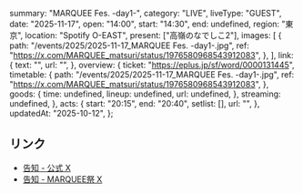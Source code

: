   summary: "MARQUEE Fes. -day1-",
  category: "LIVE",
  liveType: "GUEST",
  date: "2025-11-17",
  open: "14:00",
  start: "14:30",
  end: undefined,
  region: "東京",
  location: "Spotify O-EAST",
  present: ["高嶺のなでしこ2"],
  images: [
    {
      path: "/events/2025/2025-11-17_MARQUEE Fes. -day1-.jpg",
      ref: "https://x.com/MARQUEE_matsuri/status/1976580968543912083",
    },
  ],
  link: {
    text: "",
    url: "",
  },
  overview: {
    ticket: "https://eplus.jp/sf/word/0000131445",
    timetable: {
      path: "/events/2025/2025-11-17_MARQUEE Fes. -day1-.jpg",
      ref: "https://x.com/MARQUEE_matsuri/status/1976580968543912083",
    },
    goods: {
      time: undefined,
      lineup: undefined,
      url: undefined,
    },
    streaming: undefined,
  },
  acts: {
    start: "20:15",
    end: "20:40",
    setlist: [],
    url: "",
  },
  updatedAt: "2025-10-12",
};

## リンク

- [告知 - 公式 X](https://x.com/takanenofficial/status/1983811120994689420)
- [告知 - MARQUEE祭 X](https://x.com/MARQUEE_matsuri/status/1976580968543912083)

